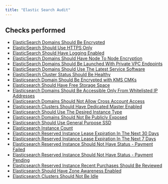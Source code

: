 ```yaml
---
title: "Elastic Search Audit"
---
```


## Checks performed

- [ElasticSearch Domains Should Be Encrypted](esmonitoring/rules/es_encrypted_domain)
- [ElasticSearch Should Use HTTPS Only](esmonitoring/rules/es_https_only)
- [ElasticSearch Should Have Logging Enabled](esmonitoring/rules/es_logging_enabled)
- [ElasticSearch Domains Should Have Node To Node Encryption](esmonitoring/rules/es_node_to_node_encryption)
- [ElasticSearch Domains Should Be Launched With Private VPC Endpoints](esmonitoring/rules/es_public_service_domain)
- [ElasticSearch Domains Should Use The Latest Service Software](esmonitoring/rules/es_upgrade_available)
- [ElasticSearch Cluster Status Should Be Healthy](esmonitoring/rules/es_cluster_status)
- [Elasticsearch Domain Should Be Encrypted with KMS CMKs](esmonitoring/rules/es_encrypted_with_cmks)
- [Elasticsearch Should Have Free Storage Space](esmonitoring/rules/es_free_storage)
- [Elasticsearch Domains Should Be Accessible Only From Whitelisted IP Addresses](esmonitoring/rules/es_whitelisted_ips_only)
- [Elasticsearch Domains Should Not Allow Cross Account Access](esmonitoring/rules/es_cross_account_access)
- [Elasticsearch Clusters Should Have Dedicated Master Enabled](esmonitoring/rules/es_dedicated_master_enabled)
- [Elasticsearch Should Use The Desired Instance Type](esmonitoring/rules/es_desired_instance_type)
- [Elasticsearch Domains Should Not Be Publicly Exposed](esmonitoring/rules/es_domain_exposed)
- [Elasticsearch Should Use General Purpose SSD](esmonitoring/rules/es_general_purpose_ssd)
- [Elasticsearch Instance Count](esmonitoring/rules/es_instance_counts)
- [Elasticsearch Reserved Instance Lease Expiration In The Next 30 Days](esmonitoring/rules/es_ri_lease_expiration_30_days)
- [Elasticsearch Reserved Instance Lease Expiration In The Next 7 Days](esmonitoring/rules/es_ri_lease_expiration_7_days)
- [Elasticsearch Reserved Instance Should Not Have Status - Payment Failed](esmonitoring/rules/es_ri_payment_failed)
- [Elasticsearch Reserved Instance Should Not Have Status - Payment Pending](esmonitoring/rules/es_ri_payment_pending)
- [Elasticsearch Reserved Instance Recent Purchases Should Be Reviewed](esmonitoring/rules/es_ri_recent_purchases)
- [Elasticsearch Should Have Zone Awareness Enabled](esmonitoring/rules/es_zone_awareness_enabled)
- [Elasticsearch Clusters Should Not Be Idle](esmonitoring/rules/es_idle_clusters)
